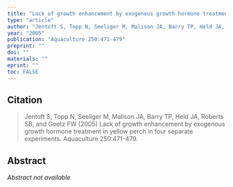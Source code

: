```yaml
---
title: "Lack of growth enhancement by exogenous growth hormone treatment in yellow perch in four separate experiments"
type: "article"
author: "Jentoft S, Topp N, Seeliger M, Malison JA, Barry TP, Held JA, Roberts SB, and Goetz FW"
year: "2005"
publication: "Aquaculture 250:471-479"
preprint: ""
doi: ""
materials: ""
eprint: ""
toc: FALSE
---
```


## Citation

> Jentoft S, Topp N, Seeliger M, Malison JA, Barry TP, Held JA, Roberts SB, and Goetz FW (2005) Lack of growth enhancement by exogenous growth hormone treatment in yellow perch in four separate experiments. Aquaculture 250:471-479. 

## Abstract

*Abstract not available*
